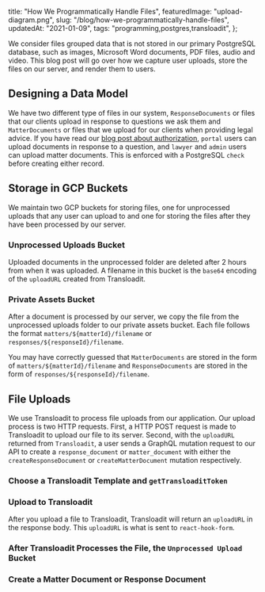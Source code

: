   title: "How We Programmatically Handle Files",
  featuredImage: "upload-diagram.png",
  slug: "/blog/how-we-programmatically-handle-files",
  updatedAt: "2021-01-09",
  tags: "programming,postgres,transloadit",
};

We consider files grouped data that is not stored in our primary PostgreSQL
database, such as images, Microsoft Word documents, PDF files, audio and video.
This blog post will go over how we capture user uploads, store the files on our
server, and render them to users.

## Designing a Data Model

We have two different type of files in our system, `ResponseDocuments` or
files that our clients upload in response to questions we ask them and
`MatterDocuments` or files that we upload for our clients when providing
legal advice. If you have read our [blog post about
authorization](/blog/authorization), `portal` users can upload documents in
response to a question, and `lawyer` and `admin` users can upload matter
documents. This is enforced with a PostgreSQL `check` before creating either
record.

## Storage in GCP Buckets

We maintain two GCP buckets for storing files, one for unprocessed uploads that
any user can upload to and one for storing the files after they have been
processed by our server.

### Unprocessed Uploads Bucket

Uploaded documents in the unprocessed folder are deleted after 2 hours from
when it was uploaded. A filename in this bucket is the `base64` encoding of
the `uploadURL` created from Transloadit.

### Private Assets Bucket

After a document is processed by our server, we copy the file from the
unprocessed uploads folder to our private assets bucket. Each file follows
the format `matters/${matterId}/filename` or
`responses/${responseId}/filename`.

You may have correctly guessed that `MatterDocuments` are stored in the form of
`matters/${matterId}/filename` and `ResponseDocuments` are stored in the form of
`responses/${responseId}/filename`.

## File Uploads

We use Transloadit to process file uploads from our application. Our upload
process is two HTTP requests. First, a HTTP POST request is made to Transloadit
to upload our file to its server. Second, with the `uploadURL` returned from
`Transloadit`, a user sends a GraphQL mutation request to our API to create a
`response_document` or `matter_document` with either the
`createResponseDocument` or `createMatterDocument` mutation respectively.

### Choose a Transloadit Template and `getTransloaditToken`

### Upload to Transloadit

After you upload a file to Transloadit, Transloadit will return an `uploadURL`
in the response body. This `uploadURL` is what is sent to `react-hook-form`.

### After Transloadit Processes the File, the `Unprocessed Upload` Bucket

### Create a Matter Document or Response Document

